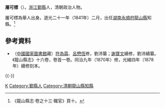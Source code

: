'''屠可標'''（{{bd|？||？||}}）。[[浙江|浙江]][[鄞縣|鄞縣]]人，清朝政治人物。

屠可標為舉人出身。道光二十一年（1841年）二月，出任[[湖南|湖南]][[永順府|永順府]][[龍山縣|龍山縣]]知縣。<ref>《龍山縣志·卷之十三·職官》頁十。</ref>

==參考資料==
{{reflist}}
*（[[中國國家圖書館|中國國家圖書館]]藏）[[符為霖|符為霖]]、[[呂懋恆|呂懋恆]]修，劉沛纂；[[謝寶文|謝寶文]]續修，劉沛續纂。《龍山縣志》十六卷，卷首一卷。同治九年（1870年）修，光緒四年（1878年）續修刻本。

{{-}}
{{start box}}
{{s-off}}
{{succession box|[[陳敬曾|陳敬曾]]|[[高錫綬|高錫綬]]|[[湖南|湖南]][[永順府|永順府]][[龍山縣|龍山縣]][[知縣|知縣]]（[[龍山縣知縣列表|列表]]）|<small>道光二十一年（1841年）二月上任</small>}}
{{end box}}

{{Authority control}}

{{DEFAULTSORT:Tu屠}}
[[Category:屠姓|K]]
[[Category:鄞縣人|Category:鄞縣人]]
[[Category:清朝龍山縣知縣|Category:清朝龍山縣知縣]]